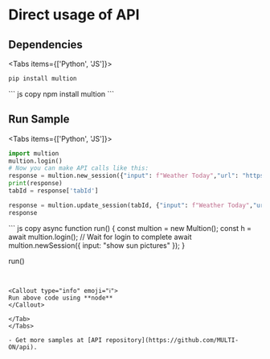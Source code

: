 # Direct usage of API
## Dependencies

 
<Tabs items={['Python', 'JS']}>
  <Tab>
  ```python copy
  pip install multion
  ```
  </Tab>
  <Tab>
  ``` js copy 
  npm install multion
  ```
  </Tab>
</Tabs>

## Run Sample

 
<Tabs items={['Python', 'JS']}>
  <Tab>
  ```python copy
  import multion
  multion.login()
  # Now you can make API calls like this:
  response = multion.new_session({"input": f"Weather Today","url": "https://www.google.com"})
  print(response)
  tabId = response['tabId']
  ```
  ```python copy
  response = multion.update_session(tabId, {"input": f"Weather Today","url": "https://www.google.com"})
  response
  ```
  </Tab>
  <Tab>
  ``` js copy 
  async function run() {
    const multion = new Multion();
    const h = await multion.login(); // Wait for login to complete
    await multion.newSession({ input: "show sun pictures" });
  }
  
  run()
  ```

 
<Callout type="info" emoji="ℹ️">
 Run above code using **node**
</Callout>

  </Tab>
</Tabs>

- Get more samples at [API repository](https://github.com/MULTI-ON/api).


